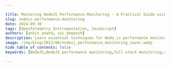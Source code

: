 ```yaml
---

title: Mastering NodeJS Performance Monitoring - A Practical Guide using Open Source Tools
slug: nodejs-performance-monitoring
date: 2024-09-30
tags: [OpenTelemetry Instrumentation, JavaScript]
authors: [ankit_anand, sai_deepesh]
description: Learn essential techniques for Node.js performance monitoring. Optimize your applications with key metrics, tools, and best practices.
image: /img/blog/2022/06/nodesj_performance_monitoring_cover.webp
hide_table_of_contents: false
keywords: [NodeJS,NodeJS performance monitoring,full-stack monitoring,vuejs,mongodb,express,mevn monitoring,mevn stack,open-source,apm tools,application performance monitoring]

---
```


<head>
  <script
    type="application/ld+json"
    dangerouslySetInnerHTML={{ __html: JSON.stringify({
  "@context": "https://schema.org",
  "@type": "TechArticle",
  "headline": "Mastering NodeJS Performance Monitoring - A Practical Guide using Open Source Tools",
  "alternativeHeadline": "Learn essential techniques for Node.js performance monitoring and optimize your applications with key metrics, tools, and best practices",
  "author": [
    {
      "@type": "Person",
      "name": "Ankit Anand"
    },
    {
      "@type": "Person",
      "name": "Sai Deepesh"
    }
  ],
  "publisher": {
    "@type": "Organization",
    "name": "SigNoz",
    "logo": {
      "@type": "ImageObject",
      "url": "https://signoz.io/img/SigNozLogo-orange.svg"
    }
  },
  "datePublished": "2024-09-30T00:00:00Z",
  "dateModified": "2024-09-30T00:00:00Z",
  "mainEntityOfPage": {
    "@type": "WebPage",
    "@id": "https://signoz.io/blog/nodejs-performance-monitoring/"
  },
  "description": "Learn essential techniques for Node.js performance monitoring. Optimize your applications with key metrics, tools, and best practices.",
  "keywords": "NodeJS, NodeJS performance monitoring, full-stack monitoring, vuejs, mongodb, express, mevn monitoring, mevn stack, open-source, apm tools, application performance monitoring",
  "articleSection": "Technology",
  "inLanguage": "en",
  "isPartOf": {
    "@type": "Blog",
    "name": "SigNoz Blog",
    "url": "https://signoz.io/blog/"
  },
  "about": [
    {
      "@type": "Thing",
      "name": "Node.js",
      "description": "A JavaScript runtime built on Chrome's V8 JavaScript engine for server-side programming"
    },
    {
      "@type": "Thing",
      "name": "Performance Monitoring",
      "description": "The practice of tracking and analyzing application performance metrics to ensure optimal functionality"
    },
    {
      "@type": "Thing",
      "name": "OpenTelemetry",
      "description": "An observability framework for cloud-native software"
    }
  ],
  "mentions": [
    {
      "@type": "SoftwareApplication",
      "name": "OpenTelemetry",
      "applicationCategory": "Observability Framework"
    },
    {
      "@type": "SoftwareApplication",
      "name": "SigNoz",
      "applicationCategory": "Application Performance Monitoring"
    },
    {
      "@type": "SoftwareApplication",
      "name": "MongoDB",
      "applicationCategory": "Database"
    }
  ],
  "mainEntity": {
    "@type": "FAQPage",
    "mainEntity": [
      {
        "@type": "Question",
        "name": "What is Node.js performance monitoring?",
        "acceptedAnswer": {
          "@type": "Answer",
          "text": "Node.js performance monitoring is the practice of tracking, measuring, and analyzing various aspects of a Node.js application's behavior and resource usage. It involves collecting data on key performance indicators (KPIs) to ensure optimal application health and user experience."
        }
      },
      {
        "@type": "Question",
        "name": "Why is Node.js performance monitoring critical?",
        "acceptedAnswer": {
          "@type": "Answer",
          "text": "Node.js performance monitoring is critical because it helps identify and resolve issues like event loop blocking, memory leaks, and scaling problems before they impact users. It enables proactive management of application health, ensuring better user experience and preventing potential revenue loss."
        }
      },
      {
        "@type": "Question",
        "name": "What are the essential metrics for Node.js performance monitoring?",
        "acceptedAnswer": {
          "@type": "Answer",
          "text": "Essential metrics for Node.js performance monitoring include CPU usage, memory consumption, event loop lag, network I/O, and database query performance. Advanced metrics to consider are garbage collection, clustering efficiency, external service dependencies, and custom application metrics."
        }
      },
      {
        "@type": "Question",
        "name": "How can I implement Node.js performance monitoring?",
        "acceptedAnswer": {
          "@type": "Answer",
          "text": "You can implement Node.js performance monitoring by using built-in tools, integrating third-party libraries, and implementing custom metrics. OpenTelemetry and SigNoz provide a comprehensive solution for end-to-end application monitoring, including instrumentation, data collection, storage, and visualization."
        }
      },
      {
        "@type": "Question",
        "name": "What are some best practices for effective Node.js monitoring?",
        "acceptedAnswer": {
          "@type": "Answer",
          "text": "Best practices for effective Node.js monitoring include establishing performance baselines, setting meaningful alerts, implementing proper error handling, conducting regular performance audits, and balancing monitoring granularity with overhead. It's also important to adapt your monitoring strategy for different deployment models, such as microservices or serverless architectures."
        }
      }
    ]
  },
  "tutorial": {
    "@type": "HowTo",
    "name": "How to Implement Node.js Performance Monitoring",
    "step": [
      {
        "@type": "HowToStep",
        "name": "Set up OpenTelemetry",
        "text": "Install OpenTelemetry dependencies and create a tracing configuration file for your Node.js application."
      },
      {
        "@type": "HowToStep",
        "name": "Instrument your application",
        "text": "Use OpenTelemetry to instrument your Node.js application, including frontend, backend, and database components."
      },
      {
        "@type": "HowToStep",
        "name": "Configure SigNoz",
        "text": "Set up SigNoz as your backend analysis tool and configure it to receive data from OpenTelemetry."
      },
      {
        "@type": "HowToStep",
        "name": "Monitor performance metrics",
        "text": "Use SigNoz dashboards to monitor key performance metrics, analyze traces, and identify bottlenecks in your Node.js application."
      },
      {
        "@type": "HowToStep",
        "name": "Implement best practices",
        "text": "Apply best practices such as setting baselines, configuring alerts, and conducting regular performance audits to maintain optimal application performance."
      }
    ]
  }
}) }}
  />
</head>

Node.js is one of the most popular frameworks for server-side programming. As it's based on JavaScript, it's easy to learn and widely used by both enterprises and startups. However, Node.js applications can be prone to issues like memory leaks and high CPU loads due to its dynamically typed, single-threaded nature.

<Figure src="/img/blog/2024/09/NodeJS-performance-monitoring-image.webp" alt="" caption="NodeJS Performance Monitoring" />This makes performance monitoring crucial for Node.js applications. But monitoring just the web servers isn't enough - you need visibility into your entire application stack for robust performance management.

In this tutorial, we'll demonstrate how to implement full-stack monitoring for a MEVN (MongoDB, Express, Vue, Node) application using OpenTelemetry and SigNoz. We'll cover:

- Instrumenting the sample Node.js app components
- Monitoring Node.js performance with SigNoz dashboards

> Learn how to build a CRUD application using Vue 3, Node, Express, and MongoDB.
> 
> 
> [Complete MEVN stack tutorial](https://signoz.io/blog/mevn-stack-tutorial/)
> 

Let's get started by learning about OpenTelemetry and SigNoz, the key tools we'll use for end-to-end application monitoring.

## What is Node.js Performance Monitoring?

Node.js performance monitoring is the practice of tracking, measuring, and analyzing various aspects of a Node.js application's behavior and resource usage. It involves collecting data on key performance indicators (KPIs) to ensure optimal application health and user experience.

Key components of Node.js performance monitoring include:

1. **Resource usage**: CPU, memory, and disk utilization
2. **Response times**: How quickly your application responds to requests
3. **Error rates**: The frequency and types of errors occurring in your application
4. **Throughput**: The number of requests your application can handle

<Figure src="/img/blog/2024/09/NodeJS-performance-monitoring-image%201.webp" alt="" caption="Key Metrics for NodeJS Performance Monitoring" />Performance monitoring differs from application logging in its focus and purpose. While logging captures specific events or errors for debugging, performance monitoring provides a broader view of your application's health and efficiency.

In the DevOps landscape, Node.js performance monitoring is a critical part of observability — the ability to understand your system's internal state based on its external outputs.

## Why is Node.js Performance Monitoring Critical?

Imagine you're running an e-commerce site during a major sale. Suddenly, response times spike, and customers start complaining about slow page loads. Without proper monitoring, you're flying blind — unable to identify or resolve the issue quickly.

Node.js applications face unique challenges:

1. **Event loop blocking**: Long-running operations can stall the entire application
2. **Memory leaks**: Improper memory management can lead to crashes and poor performance
3. **Scaling issues**: Node.js's single-threaded nature requires careful monitoring as traffic increases

Proactive monitoring helps you catch these issues before they impact users. For example, monitoring helped one company identify a memory leak causing periodic crashes, saving them potential revenue loss and reputational damage.

## Essential Metrics for Node.js Performance Monitoring

To effectively monitor your Node.js application, focus on these key metrics:

1. **CPU Usage**: High CPU usage can indicate inefficient code or the need for scaling.
2. **Memory Consumption**: Track memory usage patterns to identify potential leaks.
3. **Event Loop Lag**: Measures how long operations wait in the event queue — a key indicator of application responsiveness.
4. **Network I/O**: Monitor incoming and outgoing network traffic to identify bottlenecks.
5. **Database Query Performance**: Slow queries can significantly impact overall application performance.

### Advanced Metrics to Consider

As you deepen your monitoring practices, consider these advanced metrics:

1. **Garbage Collection**: Frequent or long-running garbage collection can impact performance.
2. **Clustering Efficiency**: In multi-core environments, ensure your clusters are utilized effectively.
3. **External Service Dependencies**: Monitor the performance of APIs or services your application relies on.
4. **Custom Application Metrics**: Track business-specific KPIs relevant to your application's goals.

## How to Implement Node.js Performance Monitoring

Implementing performance monitoring in your Node.js application involves several steps:

1. **Use Built-in Tools**: Node.js provides basic monitoring capabilities out of the box. For example, you can use `process.memoryUsage()` to track memory consumption:
    
    ```jsx
    console.log(process.memoryUsage());
    // Output: { rss: 4935680, heapTotal: 1826816, heapUsed: 650472, external: 49879 }
    
    ```
    
2. **Integrate Third-party Libraries**: Libraries like `prom-client` can help you collect and expose metrics:
    
    ```jsx
    const client = require('prom-client');
    const counter = new client.Counter({
      name: 'my_request_counter',
      help: 'Number of requests processed'
    });
    
    // Increment the counter in your request handler
    app.get('/', (req, res) => {
      counter.inc();
      res.send('Hello World!');
    });
    
    ```
    
3. **Implement Custom Metrics**: Track business-specific KPIs that matter to your application:
    
    ```jsx
    const userSignups = new client.Counter({
      name: 'user_signups_total',
      help: 'Total number of user signups'
    });
    
    // Increment in your signup route
    app.post('/signup', (req, res) => {
      // ... signup logic
      userSignups.inc();
    });
    
    ```
    
4. **Best Practices**:
    - Instrument code carefully to avoid impacting performance
    - Use sampling for high-volume metrics
    - Aggregate data where possible to reduce storage and processing overhead

## Using OpenTelemetry and SigNoz for NodeJS Performance Monitoring

<a href="https://opentelemetry.io/" rel="noopener noreferrer nofollow" target="_blank">OpenTelemetry</a> is a vendor-agnostic set of tools, APIs, and SDKs used to instrument applications to create and manage telemetry data(logs, metrics, and traces). It aims to make telemetry data a built-in feature of cloud-native software applications.

OpenTelemetry provides the instrumentation layer to generate and export your telemetry data to a backend. Then, you need to choose a backend tool that will provide the data storage and visualization for your telemetry data. That’s where SigNoz comes into the picture.

SigNoz is an open-source application performance monitoring (APM) tool that provides comprehensive monitoring for Node.js applications. It offers features like distributed tracing, metrics monitoring, and log management in a single platform.

<GetStartedSigNoz />

Key features of SigNoz for Node.js performance monitoring include:

1. **Auto-instrumentation**: Easily instrument your Node.js application with minimal code changes
2. **Custom dashboards**: Create tailored views of your application's performance
3. **Alerts**: Set up notifications for when metrics exceed defined thresholds
4. **Trace analysis**: Identify bottlenecks in your application with detailed transaction traces

Compared to other open-source alternatives, SigNoz supports OpenTelemetry natively and offers a more integrated solution, combining metrics, traces, and logs in one platform

> **Want to dive deeper into OpenTelemetry with Node.js?**

Check out our comprehensive [Node.js OpenTelemetry Tutorial](https://signoz.io/opentelemetry/nodejs-tutorial-overview/). This step-by-step guide covers everything from basic instrumentation to advanced topics, helping you master OpenTelemetry implementation in Node.js applications.
> 

## NodeJS Performance Monitoring with OpenTelemetry and SigNoz

To monitor the NodeJS application for performance issues, we need good telemetry data. Telemetry data can be anything that tells us how the application is performing while processing user requests. Once we have that telemetry data, it needs to be visualized for actionable insights.

OpenTelemetry helps you to generate telemetry data, as mentioned before. And SigNoz helps to store, visualize and run queries on the data. Together, OpenTelemetry and SigNoz make a great combo to monitor NodeJS applications for performance issues.

The first step is to instrument your application with OpenTelemetry client libraries. Instrumentation is the process of enabling your application code to generate telemetry data.

We will divide the tutorial into two parts:

- Instrumenting the sample NodeJS app
    - Instrumenting the frontend application made with Vuejs
    - Instrumenting node/express server
    - Instrumenting MongoDB database calls
- Monitor NodeJS performance with SigNoz dashboards

## Installing SigNoz

First of all, you need to install SigNoz. OpenTelemetry does not provide any storage capabilities, so you need to export the data to SigNoz backend once it is collected through OpenTelemetry.

SigNoz can be installed on macOS or Linux computers in just three steps by using a simple installation script.

The install script automatically installs Docker Engine on Linux. However, on macOS, you must manually install <a href="https://docs.docker.com/engine/install/" rel="noopener noreferrer nofollow" target="_blank">Docker Engine</a> before running the install script.

```bash
git clone -b main <https://github.com/SigNoz/signoz.git>
cd signoz/deploy/
./install.sh

```

You can visit our documentation for instructions on how to install SigNoz using Docker Swarm and Helm Charts.

<Figure src="/img/blog/2024/09/NodeJS-performance-monitoring-deploy_docker_documentation.webp" alt="" caption="" />When you are done installing SigNoz, you can access the UI at <a href="http://localhost:3301/" rel="noopener noreferrer nofollow" target="_blank">http://localhost:3301</a>

<figure data-zoomable align='center'>
<img src="/img/blog/common/signoz_dashboard_homepage.webp" alt="SigNoz dashboard"/>
<figcaption><i>SigNoz dashboard - It shows services from a sample app that comes bundled with the application</i></figcaption>
</figure>

You can remove the sample applications from SigNoz by following the instructions [here](https://signoz.io/docs/operate/docker-standalone/#remove-the-sample-application).

## Instrumenting the full-stack application with OpenTelemetry

In this section, we will be monitoring the API calls made from the frontend Vuejs application through the express and NodeJS server and finally to Mongodb with OpenTelemetry.

You can find the application code instrumented with OpenTelemetry and ready to be monitored with SigNoz [here](https://github.com/SigNoz/mevn-opentelemetry-example). Get it to your local by cloning the GitHub repo:

```bash
git clone <https://github.com/SigNoz/mevn-opentelemetry-example.git>

```

In the sample app repo, the SigNoz folder is also included. You can keep your SigNoz folder anywhere you want. The section below explains how to go about setting up the MEVN application for monitoring.

<Admonition>
The GitHub sample app is already instrumented with OpenTelemetry.
</Admonition>

### Frontend monitoring set up

Get into `/client` application and install the OpenTelemetry dependencies by running the following command:

```bash
npm i @opentelemetry/api @opentelemetry/sdk-trace-web @opentelemetry/resources @opentelemetry/sdk-trace-base @opentelemetry/exporter-collector @opentelemetry/context-zone @opentelemetry/instrumentation-fetch @opentelemetry/instrumentation

```

Now create a file called `tracing.js` in the `/src` folder, and in that file, we will be adding the required setup to enable frontend tracing.

Paste the following code in `src/tracing.js` file:

```jsx
import { context, trace, SpanStatusCode } from "@opentelemetry/api";
import { WebTracerProvider } from "@opentelemetry/sdk-trace-web";
import { Resource } from "@opentelemetry/resources";
import { SimpleSpanProcessor } from "@opentelemetry/sdk-trace-base";
import { CollectorTraceExporter } from "@opentelemetry/exporter-collector";
import { ZoneContextManager } from "@opentelemetry/context-zone";
import { FetchInstrumentation } from "@opentelemetry/instrumentation-fetch";
import { registerInstrumentations } from "@opentelemetry/instrumentation";

const serviceName = "link-frontend"; //remember this service name

const resource = new Resource({ "service.name": serviceName });
const provider = new WebTracerProvider({ resource });

const collector = new CollectorTraceExporter({
  url: "<http://localhost:4318/v1/traces>",
});

provider.addSpanProcessor(new SimpleSpanProcessor(collector));
provider.register({ contextManager: new ZoneContextManager() });

const webTracerWithZone = provider.getTracer(serviceName);

var bindingSpan;

window.startBindingSpan = (traceId, spanId, traceFlags) => {
  bindingSpan = webTracerWithZone.startSpan("");
  bindingSpan.spanContext().traceId = traceId;
  bindingSpan.spanContext().spanId = spanId;
  bindingSpan.spanContext().traceFlags = traceFlags;
};

registerInstrumentations({
  instrumentations: [
    new FetchInstrumentation({
      propagateTraceHeaderCorsUrls: ["/.*/g"],
      clearTimingResources: true,
      applyCustomAttributesOnSpan: (span, request, result) => {
        const attributes = span.attributes;
        if (attributes.component === "fetch") {
          span.updateName(
            `${attributes["http.method"]} ${attributes["http.url"]}`
          );
        }
        if (result instanceof Error) {
          span.setStatus({
            code: SpanStatusCode.ERROR,
            message: result.message,
          });
          span.recordException(result.stack || result.name);
        }
      },
    }),
  ],
});

// This is the function that we will be using to trace function calls
export function traceSpan(name, func) {
  var singleSpan;
  if (bindingSpan) {
    const ctx = trace.setSpan(context.active(), bindingSpan);
    singleSpan = webTracerWithZone.startSpan(name, undefined, ctx);
    bindingSpan = undefined;
  } else {
    singleSpan = webTracerWithZone.startSpan(name);
  }
  return context.with(trace.setSpan(context.active(), singleSpan), () => {
    try {
      const result = func();
      singleSpan.end();
      return result;
    } catch (error) {
      singleSpan.setStatus({ code: SpanStatusCode.ERROR });
      singleSpan.end();
      throw error;
    }
  });
}

```

Now import the `traceSpan` function from the `src/tracing.js` file and use it with the functions that you're using to make API calls.

Inside the `<script>` section in `App.vue`

```jsx
import { traceSpan } from "./tracing";
.
.
.
methods: {
    async addTodo() {
      const response = await axios.post("api/todoList/", {
        title: this.title,
        description: this.description
      });
      this.todos.push(response.data);
      this.title = "";
      this.description = "";
    },
    async removeTodo(item, i) {
      await axios.delete("api/todoList/" + item._id);
      this.todos.splice(i, 1);
    },

	// these are the functions that we're going to use to add and remove todo
    async handleAddTodo(e){
	    e.preventDefault();
	    await traceSpan("addTodo", this.addTodo);
   },
    async handleRemoveTodo(todo, i){
      await traceSpan("removeTodo", this.removeTodo(todo, i));
    }
  }

```

Inside the `<template>` section in `App.vue`, remove `addTodo()` & `removeTodo` and use `handleAddTodo()` & `handleRemoveTodo()`:

```html
<template>
 <div class="main">
  <h3>Todo List</h3>

  <form class="form" >
    <input class="input" v-model="title" type="text" name="name" placeholder="Enter Todo" />
    <br />
    <input class="input" v-model="description" type="text" name="description"  placeholder="Enter Description" />
    <br />
    <button class="submit-button" @click="handleAddTodo"> Add Todo</button>
  </form>
  <div class="todo-container">
    <ul>
      <li v-for="(todo, i) in todos" :key="todo._id">
        <div class="todo">
        <span class="todo-name">{{ todo.title }}</span>
        <span class="todo-description">{{ todo.description }}</span>
      </div>
        <button class="delete-btn" @click="handleRemoveTodo(todo, i)">DELETE TODO</button>
      </li>
    </ul>
  </div>
  </div>
</template>

```

Now, enable CORS in the OpenTelemetry Receiver.Under SigNoz folder, open the `otel-collector-config.yaml` file. The file is located at `deploy/docker/otel-collector-config.yaml`

You can view the file at [SigNoz GitHub repo](https://github.com/SigNoz/signoz/blob/main/deploy/docker/otel-collector-config.yaml). Inside the file add the following CORS config:

```jsx
http:
  cors:
    allowed_origins:
      - <https://netflix.com>  # URL of your Frontend application

```

Update the URL in the config file to match your frontend application URL. For this tutorial, we will be running our frontend application on `http://localhost:8080`.

```jsx
http:
  cors:
    allowed_origins:
      - <http://localhost:8080>

```

{/* Here’s a snapshot from the GitHub repo. You can find the file [here](https://github.com/SigNoz/mevn-opentelemetry-example/blob/main/signoz/deploy/docker/otel-collector-config.yaml).

<figure data-zoomable align='center'>
<img src="/img/blog/2022/06/enable_cors.webp" alt="Enabling CORS"/>
<figcaption><i>Enabling CORS</i></figcaption>
</figure> */}

After adding the changes, you need to restart the SigNoz Docker containers.

**To stop the running SigNoz cluster:**

```
cd deploy/docker
sudo docker compose stop
```

**To start/resume the running SigNoz cluster:**

```
cd deploy/docker
sudo docker compose start
```

<Admonition>
The stopped SigNoz cluster should resume and mount to the existing docker volumes.
</Admonition>

And congratulations, your frontend application made with Vuejs is now instrumented with OpenTelemetry.

### Backend monitoring setup

Now, get into `/server` and follow the below steps

**Step1:** **Install** **OpenTelemetry** **packages**:

```jsx
npm install --save @opentelemetry/sdk-node
npm install --save @opentelemetry/auto-instrumentations-node
npm install --save @opentelemetry/exporter-trace-otlp-http

```

**Step 2: Create `tracing.js` file**

Instantiate tracing by creating a `tracing.js` file and using the below code:

```jsx
// tracing.js
"use strict";
const process = require("process");
const opentelemetry = require("@opentelemetry/sdk-node");
const {
  getNodeAutoInstrumentations,
} = require("@opentelemetry/auto-instrumentations-node");
const {
  OTLPTraceExporter,
} = require("@opentelemetry/exporter-trace-otlp-http");

// configure the SDK to export telemetry data to the console
// enable all auto-instrumentations from the meta package
const traceExporter = new OTLPTraceExporter();
const sdk = new opentelemetry.NodeSDK({
  traceExporter,
  instrumentations: [getNodeAutoInstrumentations()],
});

// initialize the SDK and register with the OpenTelemetry API
// this enables the API to record telemetry
sdk
  .start()
  .then(() => console.log("Tracing initialized"))
  .catch((error) => console.log("Error initializing tracing", error));

// gracefully shut down the SDK on process exit
process.on("SIGTERM", () => {
  sdk
    .shutdown()
    .then(() => console.log("Tracing terminated"))
    .catch((error) => console.log("Error terminating tracing", error))
    .finally(() => process.exit(0));
});

```

**Pass the necessary environment variable**

Once the file is created, you only need to run one last command at your terminal, which passes the necessary environment variables. Here, you also set SigNoz as your backend analysis tool.

```jsx
export OTEL_EXPORTER_OTLP_ENDPOINT="<IP of SigNoz>:4318"
export OTEL_RESOURCE_ATTRIBUTES=service.name=<service_name> \\

```

Replacing the placeholders in the above command for localhost:

`IP of SigNoz Backend`: localhost (since we are running SigNoz on our localhost).

`service_name`: mevn-signoz (you can give whatever name that suits you)

So the final command is:

```jsx
export OTEL_EXPORTER_OTLP_ENDPOINT="<http://localhost:4318>"
export OTEL_RESOURCE_ATTRIBUTES=service.name=mevn-signoz

```

Change the `scripts` of `package.json` on `server` to initiate tracing of the API calls:

```jsx
//server/package.json
"scripts": {
    "start:server": "node -r ./tracing.js index.js",
    "start:client": "npm run serve --prefix '../client/'",
    "dev": "concurrently \\"npm run start:server\\" \\"npm run start:client\\""
  },

```

Now run both client & server:

```jsx
npm run dev

```

Now, the `client` should be running on <a href="http://localhost:8080/" rel="noopener noreferrer nofollow" target="_blank">`http://localhost:8080`</a> while the `server`
runs on `http://localhost:3000`

Interact with the application a bit to generate some dummy data, and wait for the application to be visible on the SigNoz dashboard.

Below we can find the `mevn-signoz` in the list of applications being monitored.

<figure data-zoomable align='center'>
<img src="/img/blog/2022/06/mevn_signoz_dashboard.webp" alt="MEVN Example Application on Signoz"/>
<figcaption><i>MEVN Example Application on Signoz</i></figcaption>
</figure>

## Monitor full-stack NodeJS application performance with SigNoz

You can monitor calls from your frontend application under the `Traces` tab of SigNoz.

<figure data-zoomable align='center'>
<img src="/img/blog/2022/06/NodeJS_perf_frontend.webp" alt="Frontned monitoring on SigNoz"/>
<figcaption><i>Function calls from frontend being monitored on SigNoz</i></figcaption>
</figure>

SigNoz comes with out-of-box charts for monitoring application metrics. You can monitor key application metrics like application latency, requests per second, error rate, etc. You can also see the list of top endpoints from your application.

<figure data-zoomable align='center'>
<img src="/img/blog/2022/06/NodeJS_perf_app_metrics.webp" alt="Application metrics on SigNoz"/>
<figcaption><i>Monitor application metrics like latency, requests per second, error percentage, etc. with out-of-box charts</i></figcaption>
</figure>

The `Traces` tab of SigNoz helps you analyze the tracing data collected from your NodeJS application. SigNoz also lets you correlate your metrics with traces. If you want to investigate metrics of a particular endpoint, you can click on it to see the traces captured for it.

<figure data-zoomable align='center'>
<img src="/img/blog/2022/06/NodeJS_perf_traces.webp" alt="Traces tab on SigNoz"/>
<figcaption><i>Traces of the /GET endpoint for one of the requests</i></figcaption>
</figure>

SigNoz provides [Flamegraphs and Gantt charts](https://signoz.io/blog/flamegraphs/) to visualize the complete journey of user requests or transactions.

<figure data-zoomable align='center'>
<img src="/img/blog/2022/06/NodeJS_perf_flamegraphs.webp" alt="Flamegraphs and Gantt Charts on SigNoz"/>
<figcaption><i>Flamegraphs and Gantt charts on SigNoz dashboard help you visualize the complete journey of a user request</i></figcaption>
</figure>

SigNoz helps you trace database calls too. In the flamegraphs, you can see the calls made to the MongoDB database in the sample app.

<figure data-zoomable align='center'>
<img src="/img/blog/2022/06/NodeJS_perf_mongodb.webp" alt="Trace database calls on SigNoz"/>
<figcaption><i>Trace Mongodb database calls with SigNoz</i></figcaption>
</figure>

## Comparison of Popular Node.js Monitoring Tools

When choosing a monitoring solution for your Node.js application, it's crucial to understand the strengths and limitations of each tool. Here's a comprehensive comparison of some popular Node.js monitoring tools:

| Tool | Type | Key Features | Pricing | Ease of Setup | Best For | Limitations |
|------|------|--------------|---------|---------------|----------|-------------|
| SigNoz | Open-source | - Full-stack observability<br />- Distributed tracing<br />- Custom dashboards<br />- Alerts<br />- OpenTelemetry native | Free (self-hosted)<br />Cloud option available | Moderate | Teams wanting a customizable, cost-effective solution with full control | Requires setup and maintenance for self-hosted option |
| Datadog | Commercial | - APM<br />- Infrastructure monitoring<br />- Log management<br />- Real-time alerts<br />- ML-powered insights | Subscription-based<br />Free tier available | Easy | Large enterprises with complex, multi-cloud environments | Can be expensive for high data volumes |
| New Relic | Commercial | - APM<br />- Distributed tracing<br />- Error tracking<br />- AI-powered insights<br />- Extensive integrations | Subscription-based<br />Free tier available | Easy | Teams needing advanced analytics and AI-driven insights | Learning curve can be steep for advanced features |
| Prometheus + Grafana | Open-source | - Metrics collection and storage<br />- Flexible visualization<br />- Alerting<br />- Large ecosystem | Free (self-hosted) | Complex | Teams with existing Kubernetes infrastructure and strong technical expertise | Requires additional setup for distributed tracing and log management |
| Elastic APM | Open-source<br />(Commercial features available) | - Distributed tracing<br />- Real-time monitoring<br />- Integration with ELK stack<br />- Machine learning features | Free (basic)<br />Paid features available | Moderate | Teams already using Elasticsearch or requiring strong log analysis capabilities | Can be resource-intensive and complex to set up |
| AppDynamics | Commercial | - Business transaction monitoring<br />- Auto-discovery of app topology<br />- AI-powered root cause analysis<br />- End-user monitoring | Subscription-based | Moderate | Large enterprises requiring deep performance insights tied to business metrics | Can be expensive and complex for smaller teams |
| Dynatrace | Commercial | - AI-powered monitoring<br />- Automatic dependency mapping<br />- Real-time business insights<br />- Extensive cloud integrations | Subscription-based | Easy | Large-scale, cloud-native applications requiring advanced AIOps capabilities | Can be overkill for smaller applications |
| PM2 | Open-source<br />(Plus version available) | - Process management<br />- Basic monitoring<br />- Load balancing<br />- Log management | Free (open-source)<br />Plus version subscription | Easy | Small to medium-sized applications, especially in development | Limited APM features compared to dedicated monitoring tools |

### Factors to Consider When Choosing a Tool:

1. **Application Size and Complexity**: Larger, more complex applications may benefit from more robust commercial solutions, while smaller projects might find open-source tools sufficient.

2. **Budget**: Consider both immediate costs and long-term expenses as your application scales.

3. **Team Expertise**: Some tools require more technical expertise to set up and maintain than others.

4. **Integration Requirements**: Ensure the tool integrates well with your existing tech stack and other monitoring systems.

5. **Scalability**: Choose a solution that can grow with your application and handle increasing data volumes.

6. **Specific Monitoring Needs**: Some tools excel in particular areas like distributed tracing or log analysis. Prioritize based on your most critical monitoring requirements.

By carefully evaluating these factors and the features of each tool, you can select the Node.js monitoring solution that best fits your project's needs and your team's capabilities.

## Best Practices for Effective Node.js Monitoring

To get the most out of your monitoring efforts:

1. **Establish performance baselines**: Know what "normal" looks like for your application.
2. **Set meaningful alerts**: Configure notifications for significant deviations from your baselines.
3. **Implement proper error handling**: Ensure errors are caught and logged appropriately.
4. **Conduct regular performance audits**: Periodically review your application's performance and optimize as needed.
5. **Balance monitoring granularity with overhead**: Collect enough data to be useful without significantly impacting performance.

## Common Challenges in Node.js Performance Monitoring

As you implement monitoring, you may encounter these challenges:

1. **Microservices complexity**: Distributed systems require distributed tracing to understand request flows.
2. **High-volume data**: Implement sampling and aggregation to manage large amounts of monitoring data.
3. **Root cause analysis**: Correlate metrics, logs, and traces to quickly identify the source of issues.
4. **Serverless monitoring**: Adapt your monitoring strategy for serverless Node.js deployments, which have unique characteristics.

## Key Takeaways

- Node.js performance monitoring is essential for maintaining application health and user satisfaction
- Focus on key metrics like CPU usage, memory consumption, event loop lag, and I/O performance
- Implement monitoring using a combination of built-in tools, third-party libraries, and best practices
- Regular performance audits and proactive monitoring lead to better application reliability and scalability

## FAQs

### What are the most important metrics to monitor in a Node.js application?

The most critical metrics include CPU usage, memory consumption, event loop lag, and I/O performance. These provide a comprehensive view of your application's health and performance.

### How often should I review my Node.js application's performance data?

Review your performance data regularly — daily for critical applications, and at least weekly for less critical ones. Set up alerts for immediate notification of significant issues.

### Can Node.js performance monitoring impact my application's performance?

While monitoring does add some overhead, modern tools and best practices minimize this impact. The benefits of early issue detection typically outweigh the slight performance cost.

### How do I choose between different Node.js monitoring tools and platforms?

Consider your specific needs, budget, and technical requirements. Evaluate factors like ease of use, integration capabilities, scalability, and support. Open-source solutions like SigNoz offer a good balance of features and flexibility for many teams.

---

**Further Reading**

[Implementing OpenTelemerty in an Angular application](https://signoz.io/blog/opentelemetry-angular/)

[Tracing MongoDB calls with OpenTelemetry](https://signoz.io/blog/opentelemetry-mongodb/)